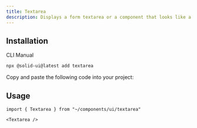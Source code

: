 ```yaml
---
title: Textarea
description: Displays a form textarea or a component that looks like a textarea.
---
```


<ComponentPreview name="textarea-demo" />

## Installation

<Tabs defaultValue="cli">

<TabsList>
  <TabsTrigger value="cli">CLI</TabsTrigger>
  <TabsTrigger value="manual">Manual</TabsTrigger>
</TabsList>

<TabsContent value="cli">

```bash
npx @solid-ui@latest add textarea
```

</TabsContent>

<TabsContent value="manual">

<Step>Copy and paste the following code into your project: </Step>

<ComponentSource name="textarea" />

</TabsContent>

</Tabs>

## Usage

```tsx
import { Textarea } from "~/components/ui/textarea"
```

```tsx
<Textarea />
```
